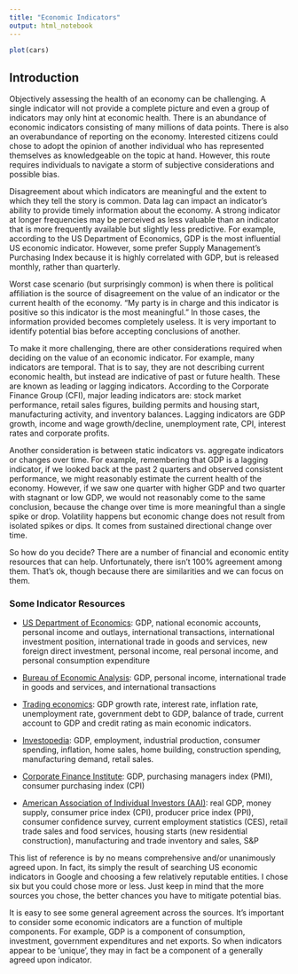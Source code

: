 ```yaml
---
title: "Economic Indicators"
output: html_notebook
---
```



```r
plot(cars)
```

## Introduction

Objectively assessing the health of an economy can be challenging. A single indicator will not provide a complete picture and even a group of indicators may only hint at economic health. There is an abundance of economic indicators consisting of many millions of data points.  There is also an overabundance of reporting on the economy.  Interested citizens could chose to adopt the opinion of another individual who has represented themselves as knowledgeable on the topic at hand.  However, this route requires individuals to navigate a storm of subjective considerations and possible bias.

Disagreement about which indicators are meaningful and the extent to which they tell the story is common.  Data lag can impact an indicator's ability to provide timely information about the economy. A strong indicator at longer frequencies may be perceived as less valuable than an indicator that is more frequently available but slightly less predictive. For example, according to the US Department of Economics, GDP is the most influential US economic indicator.  However, some prefer Supply Management's Purchasing Index because it is highly correlated with GDP, but is released monthly, rather than quarterly.

Worst case scenario (but surprisingly common) is when there is political affiliation is the source of disagreement on the value of an indicator or the current health of the economy. "My party is in charge and this indicator is positive so this indicator is the most meaningful."  In those cases, the information provided becomes completely useless.  It is very important to identify potential bias before accepting conclusions of another.

To make it more challenging, there are other considerations required when deciding on the value of an economic indicator.  For example, many indicators are temporal.  That is to say, they are not describing current economic health, but instead are indicative of past or future health.  These are known as leading or lagging indicators. According to the Corporate Finance Group (CFI), major leading indicators are: stock market performance, retail sales figures, building permits and housing start, manufacturing activity, and inventory balances.  Lagging indicators are GDP growth, income and wage growth/decline, unemployment rate, CPI, interest rates and corporate profits.

Another consideration is between static indicators vs. aggregate indicators or changes over time.  For example, remembering that GDP is a lagging indicator, if we looked back at the past 2 quarters and observed consistent performance, we might reasonably estimate the current health of the economy.  However, if we saw one quarter with higher GDP and two quarter with stagnant or low GDP, we would not reasonably come to the same conclusion, because the change over time is more meaningful than a single spike or drop. Volatility happens but economic change does not result from isolated spikes or dips.  It comes from sustained directional change over time.  

So how do you decide? There are a number of financial and economic entity resources that can help.  Unfortunately, there isn't 100% agreement among them. That's ok, though because there are similarities and we can focus on them.  



### **Some Indicator Resources**

-  [US Department of Economics](https://www.commerce.gov/data-and-reports/economic-indicators): GDP, national economic accounts, personal income and outlays, international transactions, international investment position, international trade in goods and services, new foreign direct investment, personal income, real personal income, and personal consumption expenditure

-  [Bureau of Economic Analysis](https://www.bea.gov/): GDP, personal income, international trade in goods and services, and international transactions

-  [Trading economics](https://tradingeconomics.com/indicators): GDP growth rate, interest rate, inflation rate, unemployment rate, government debt to GDP, balance of trade, current account to GDP and credit rating as main economic indicators.

-  [Investopedia](https://www.investopedia.com/terms/e/economic_indicator.asp): GDP, employment, industrial production, consumer spending, inflation, home sales, home building, construction spending, manufacturing demand, retail sales.

-  [Corporate Finance Institute](https://corporatefinanceinstitute.com/resources/knowledge/economics/economic-indicators/): GDP, purchasing managers index (PMI), consumer purchasing index (CPI)

-  [American Association of Individual Investors (AAI)](https://www.aaii.com/investing-basics/article/the-top-10-economic-indicators-what-to-watch-and-why?): real GDP, money supply, consumer price index (CPI), producer price index (PPI), consumer confidence survey, current employment statistics (CES), retail trade sales and food services, housing starts (new residential construction), manufacturing and trade inventory and sales, S&P

This list of reference is by no means comprehensive and/or unanimously agreed upon.  In fact, its simply the result of searching US economic indicators in Google and choosing a few relatively reputable entities.  I chose six but you could chose more or less.  Just keep in mind that the more sources you chose, the better chances you have to mitigate potential bias.  

It is easy to see some general agreement across the sources.  It's important to consider some economic indicators are a function of multiple components.  For example, GDP is a component of consumption, investment, government expenditures and net exports. So when indicators appear to be 'unique', they may in fact be a component of a generally agreed upon indicator.


